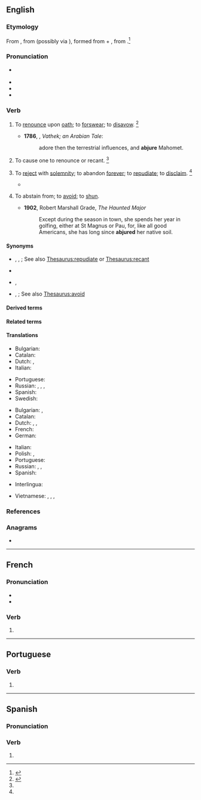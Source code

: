 {{also|abjuré}}
==English==

===Etymology===
{{root|en|ine-pro|*h₂yew-}}
From {{inh|en|enm|abjuren}}, from {{der|en|la|abiūrō|t=deny upon oath}} (possibly via {{der|en|frm|abiurer|abjurer}}), formed from {{m|la|ab|t=from, away from}} + {{m|la|iūro|t=swear or take an oath}}, from {{m|la|iūs|t=law, right, duty}}.<ref>{{R:CDOE|page=3}}</ref>

===Pronunciation===
* {{a|US}} {{IPA|en|/æbˈd͡ʒʊɹ/}}
* {{audio|en|en-us-abjure.ogg|Audio (US)}}
* {{audio|en|en-ca-abjure.ogg|Audio (CA)}}
* {{rhymes|en|ʊə(ɹ)|s=2}}

===Verb===
{{en-verb}}

# {{lb|en|transitive}} To [[renounce]] upon [[oath]]; to [[forswear]]; to [[disavow]]. {{defdate|First attested around 1350 to 1470.}}<ref name=SOED>{{R:SOED5|page=5}}</ref>
#* '''1786''', {{w|William Beckford}}, ''Vathek; an Arabian Tale'':
#*: adore then the terrestrial influences, and '''abjure''' Mahomet.
#: {{ux|en|To '''abjure''' allegiance to a prince.}}
#: {{ux|en|To '''abjure''' the realm (''to swear to abandon it forever'').}}
# {{lb|en|transitive|obsolete|historical}} To cause one to renounce or recant. {{defdate|First attested around 1350 to 1470.}}<ref name=SOED/>
# {{lb|en|transitive}} To [[reject]] with [[solemnity]]; to abandon [[forever]]; to [[repudiate]]; to [[disclaim]]. {{defdate|First attested around 1350 to 1470.}}<ref name=SOED/>
#: {{ux|en|To '''abjure''' errors.}}
#* {{quote-book|en|year=1610|title=[[s:The Tempest|The Tempest]]|author={{w|William Shakespeare|Shakespeare}}|section=act 5 scene 1|passage=But this rough magic I here '''abjure''' [...]}}
# {{lb|en|transitive}} To abstain from; to [[avoid]]; to [[shun]].
#* '''1902''', Robert Marshall Grade, ''The Haunted Major''
#*: Except during the season in town, she spends her year in golfing, either at St Magnus or Pau, for, like all good Americans, she has long since '''abjured''' her native soil.

====Synonyms====
* {{sense|to renounce upon oath}} {{l|en|disavow}}, {{l|en|forswear}}, {{l|en|renounce}}; See also [[Thesaurus:repudiate]] or [[Thesaurus:recant]]
* {{sense|to cause one to renounce or recant}}
* {{sense|to reject with solemnity}} {{l|en|disclaim}}, {{l|en|repudiate}}
* {{sense|to abstain from}} {{l|en|avoid}}, {{l|en|shun}}; See also [[Thesaurus:avoid]]

====Derived terms====
{{der2|en
|abjure the realm
|abjurer}}

====Related terms====
{{rootsee|en|h₂yew}}

====Translations====
{{trans-top|to renounce upon oath}}
* Bulgarian: {{t|bg|[[отри́чам]] [[се]] [[под]] [[кле́тва]]}}
* Catalan: {{t+|ca|abjurar}}
* Dutch: {{t+|nl|afzweren}}, {{t|nl|[[verzaken]] [[aan]] een [[eed]]}}
* Italian: {{t+|it|abiurare}}
{{trans-mid}}
* Portuguese: {{t+|pt|abjurar}}
* Russian: {{t+|ru|отрека́ться|impf}}, {{t+|ru|отре́чься|pf}}, {{t|ru|[[кля́твенно]] [[отрека́ться]]}}, {{t|ru|[[отрица́ть]] [[под]] [[присяга|прися́гой]]}}
* Spanish: {{t+|es|abjurar}}
* Swedish: {{t|sv|avsvära}}
{{trans-bottom}}

{{trans-top|to renounce with solemnity}}
* Bulgarian: {{t+|bg|отказвам|alt=отка́звам се}}, {{t+|bg|отхвъ́рлям}}
* Catalan: {{t+|ca|abjurar}}
* Dutch: {{t+|nl|afzweren}}, {{t+|nl|herroepen}}, {{qualifier|aan}} {{t+|nl|verzaken}}
* French: {{t+|fr|abjurer}}
* German: {{qualifier|with dative}} {{t+|de|abschwören}}
{{trans-mid}}
* Italian: {{t+|it|abiurare}}
* Polish: {{t+|pl|wyrzec się|pf}}, {{t+|pl|wyrzekać się|impf}}
* Portuguese: {{t+|pt|abjurar}}
* Russian: {{t+|ru|отка́зываться|impf}}, {{t+|ru|отказа́ться|pf}}, {{t|ru|[[торже́ственно]] [[отрека́ться]]}}
* Spanish: {{t+|es|abjurar}}
{{trans-bottom}}

{{checktrans-top}}
* Interlingua: {{t-check|ia|abjurar}}
{{trans-mid}}
* Vietnamese: {{t-check|vi|tuyên bố bỏ}}, {{t-check|vi|nguyện bỏ}}, {{t+check|vi|rút lui}}, {{t-check|vi|thề bỏ}}
{{trans-bottom}}

===References===
<references/>

===Anagrams===
* {{anagrams|en|a=abejru|Juarbe}}

----

==French==

===Pronunciation===
* {{fr-IPA}}
* {{audio|fr|LL-Q150 (fra)-Lyokoï-abjure.wav|Audio}}

===Verb===
{{head|fr|verb form}}

# {{inflection of|fr|abjurer||1//3|s|pres|ind//sub|;|2|s|impr}}

----

==Portuguese==

===Verb===
{{head|pt|verb form}}

# {{pt-verb form of|abjurar}}

----

==Spanish==

===Pronunciation===
{{es-IPA}}

===Verb===
{{head|es|verb form}}

# {{es-verb form of|abjurar}}